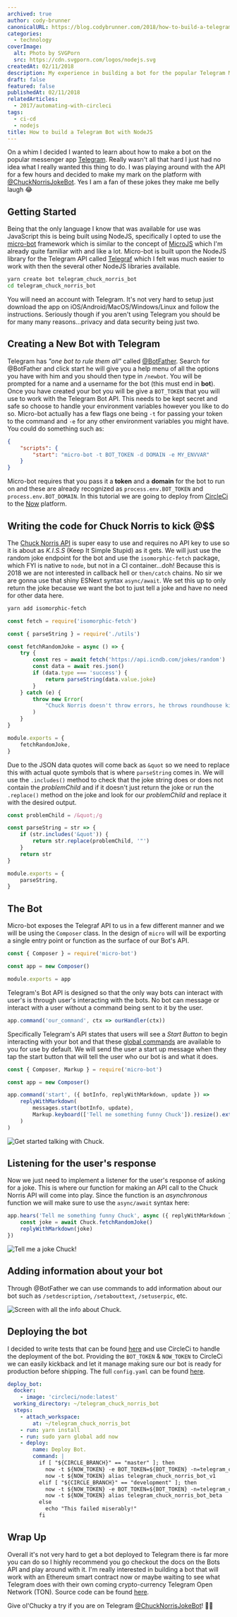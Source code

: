 ```yaml
---
archived: true
author: cody-brunner
canonicalURL: https://blog.codybrunner.com/2018/how-to-build-a-telegram-bot-with-nodejs
categories:
  - technology
coverImage:
  alt: Photo by SVGPorn
  src: https://cdn.svgporn.com/logos/nodejs.svg
createdAt: 02/11/2018
description: My experience in building a bot for the popular Telegram Messenger Platform.
draft: false
featured: false
publishedAt: 02/11/2018
relatedArticles:
  - 2017/automating-with-circleci
tags:
  - ci-cd
  - nodejs
title: How to build a Telegram Bot with NodeJS
---
```



On a whim I decided I wanted to learn about how to make a bot on the popular messenger app [Telegram](https://telegram.org/). Really wasn't all that hard I just had no idea what I really wanted this thing to do. I was playing around with the API for a few hours and decided to make my mark on the platform with [@ChuckNorrisJokeBot](https://telegram.me/ChuckNorrisJokeBot). Yes I am a fan of these jokes they make me belly laugh 😂

## Getting Started

Being that the only language I know that was available for use was JavaScript this is being built using NodeJS, specifically I opted to use the [micro-bot](https://github.com/telegraf/micro-bot) framework which is similar to the concept of [MicroJS](https://github.com/zeit/micro/) which I'm already quite familiar with and like a lot. Micro-bot is built upon the NodeJS library for the Telegram API called [Telegraf](http://telegraf.js.org/) which I felt was much easier to work with then the several other NodeJS libraries available.

```bash
yarn create bot telegram_chuck_norris_bot
cd telegram_chuck_norris_bot
```

You will need an account with Telegram. It's not very hard to setup just download the app on iOS/Android/MacOS/Windows/Linux and follow the instructions. Seriously though if you aren't using Telegram you should be for many many reasons...privacy and data security being just two.

## Creating a New Bot with Telegram

Telegram has _"one bot to rule them all"_ called [@BotFather](https://telegram.me/BotFather). Search for @BotFather and click start he will give you a help menu of all the options you have with him and you should then type in `/newbot`. You will be prompted for a name and a username for the bot (this must end in **bot**). Once you have created your bot you will be give a `BOT_TOKEN` that you will use to work with the Telegram Bot API. This needs to be kept secret and safe so choose to handle your environment variables however you like to do so. Micro-bot actually has a few flags one being `-t` for passing your token to the command and `-e` for any other environment variables you might have. You could do something such as:

```json showLineNumbers title="package.json"
{
	"scripts": {
		"start": "micro-bot -t BOT_TOKEN -d DOMAIN -e MY_ENVVAR"
	}
}
```

Micro-bot requires that you pass it a **token** and a **domain** for the bot to run on and these are already recognized as `process.env.BOT_TOKEN` and `process.env.BOT_DOMAIN`. In this tutorial we are going to deploy from [CircleCi](https://circleci.com) to the [Now](https://circleci.com) platform.

## Writing the code for Chuck Norris to kick @$$

The [Chuck Norris API](http://www.icndb.com/api/) is super easy to use and requires no API key to use so it is about as _K.I.S.S_ (Keep It Simple Stupid) as it gets. We will just use the random joke endpoint for the bot and use the `isomorphic-fetch` package, which FYI is native to `node`, but not in a CI container...doh! Because this is 2018 we are not interested in callback hell or `then/catch` chains. No sir we are gonna use that shiny ESNext syntax `async/await`. We set this up to only return the joke because we want the bot to just tell a joke and have no need for other data here.

```bash
yarn add isomorphic-fetch
```

```javascript showLineNumbers title="lib/chuck.js"
const fetch = require('isomorphic-fetch')

const { parseString } = require('./utils')

const fetchRandomJoke = async () => {
	try {
		const res = await fetch('https://api.icndb.com/jokes/random')
		const data = await res.json()
		if (data.type === 'success') {
			return parseString(data.value.joke)
		}
	} catch (e) {
		throw new Error(
			"Chuck Norris doesn't throw errors, he throws roundhouse kicks!"
		)
	}
}

module.exports = {
	fetchRandomJoke,
}
```

Due to the JSON data quotes will come back as `&quot` so we need to replace this with actual quote symbols that is where `parseString` comes in. We will use the `.includes()` method to check that the joke string does or does not contain the _problemChild_ and if it doesn't just return the joke or run the `.replace()` method on the joke and look for our _problemChild_ and replace it with the desired output.

```javascript showLineNumbers title="lib/utils.js"
const problemChild = /&quot;/g

const parseString = str => {
	if (str.includes('&quot')) {
		return str.replace(problemChild, '"')
	}
	return str
}

module.exports = {
	parseString,
}
```

## The Bot

Micro-bot exposes the Telegraf API to us in a few different manner and we will be using the `Composer` class. In the design of `micro` will will be exporting a single entry point or function as the surface of our Bot's API.

```javascript showLineNumbers title="index.js"
const { Composer } = require('micro-bot')

const app = new Composer()

module.exports = app
```

Telegram's Bot API is designed so that the only way bots can interact with user's is through user's interacting with the bots. No bot can message or interact with a user without a command being sent to it by the user.

```javascript showLineNumbers title="index.js"
app.command('our_command', ctx => ourHandler(ctx))
```

Specifically Telegram's API states that users will see a _Start Button_ to begin interacting with your bot and that these [global commands](https://core.telegram.org/bots#global-commands) are available to you for use by default. We will send the user a start up message when they tap the start button that will tell the user who our bot is and what it does.

```javascript showLineNumbers title="index.js"
const { Composer, Markup } = require('micro-bot')

const app = new Composer()

app.command('start', ({ botInfo, replyWithMarkdown, update }) =>
	replyWithMarkdown(
		messages.start(botInfo, update),
		Markup.keyboard(['Tell me something funny Chuck']).resize().extra()
	)
)
```

<Image
	alt='Get started talking with Chuck.'
	class='object-cover'
	fetchpriority='low'
	height={300}
	quality={100}
	src={image2}
	width={800}
/>

## Listening for the user's response

Now we just need to implement a listener for the user's response of asking for a joke. This is where our function for making an API call to the Chuck Norris API will come into play. Since the function is an _asynchronous_ function we will make sure to use the `async/await` syntax here:

```javascript showLineNumbers title="index.js"
app.hears('Tell me something funny Chuck', async ({ replyWithMarkdown }) => {
	const joke = await Chuck.fetchRandomJoke()
	replyWithMarkdown(joke)
})
```

<Image
	alt='Tell me a joke Chuck!'
	class='object-cover'
	fetchpriority='low'
	height={300}
	quality={100}
	src={image3}
	width={800}
/>

## Adding information about your bot

Through @BotFather we can use commands to add information about our bot such as `/setdescription`, `/setabouttext`, `/setuserpic`, etc.

<Image
	alt='Screen with all the info about Chuck.'
	class='object-cover'
	fetchpriority='low'
	height={300}
	quality={100}
	src={image1}
	width={800}
/>

## Deploying the bot

I decided to write tests that can be found [here](https://github.com/rockchalkwushock/telegram_chuck_norris_bot/tree/master/__tests__) and use CircleCi to handle the deployment of the bot. Providing the `BOT_TOKEN` & `NOW_TOKEN` to CircleCi we can easily kickback and let it manage making sure our bot is ready for production before shipping. The full `config.yaml` can be found [here](https://github.com/rockchalkwushock/telegram_chuck_norris_bot/blob/master/.circleci/config.yml).

```yml showLineNumbers title=".circleci/config.yaml"
deploy_bot:
  docker:
    - image: 'circleci/node:latest'
  working_directory: ~/telegram_chuck_norris_bot
  steps:
    - attach_workspace:
        at: ~/telegram_chuck_norris_bot
    - run: yarn install
    - run: sudo yarn global add now
    - deploy:
        name: Deploy Bot.
        command: |
          if [ "${CIRCLE_BRANCH}" == "master" ]; then
            now -t ${NOW_TOKEN} -e BOT_TOKEN=${BOT_TOKEN} -n=telegram_chuck_norris_bot
            now -t ${NOW_TOKEN} alias telegram_chuck_norris_bot_v1
          elif [ "${CIRCLE_BRANCH}" == "development" ]; then
            now -t ${NOW_TOKEN} -e BOT_TOKEN=${BOT_TOKEN} -n=telegram_chuck_norris_bot
            now -t ${NOW_TOKEN} alias telegram_chuck_norris_bot_beta
          else
            echo "This failed miserably!"
          fi
```

## Wrap Up

Overall it's not very hard to get a bot deployed to Telegram there is far more you can do so I highly recommend you go checkout the docs on the Bots API and play around with it. I'm really interested in building a bot that will work with an Ethereum smart contract now or maybe waiting to see what Telegram does with their own coming crypto-currency Telegram Open Network (TON). Source code can be found [here](https://github.com/rockchalkwushock/telegram_chuck_norris_bot).

Give ol'Chucky a try if you are on Telegram [@ChuckNorrisJokeBot](https://telegram.me/ChuckNorrisJokeBot)! 🤘🏻

<Signature />
